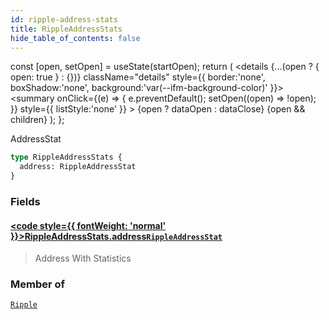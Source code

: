```yaml
---
id: ripple-address-stats
title: RippleAddressStats
hide_table_of_contents: false
---
```







  const [open, setOpen] = useState(startOpen);
  return (
    <details {...(open ? { open: true } : {})} className="details" style={{ border:'none', boxShadow:'none', background:'var(--ifm-background-color)' }}>
      <summary
        onClick={(e) => {
          e.preventDefault();
          setOpen((open) => !open);
        }}
        style={{ listStyle:'none' }}
      >
      {open ? dataOpen : dataClose}
      </summary>
      {open && children}
    </details>
  );
};








AddressStat


```graphql
type RippleAddressStats {
  address: RippleAddressStat
}
```




### Fields

#### [<code style={{ fontWeight: 'normal' }}>RippleAddressStats.<b>address</b></code>](#)<Bullet />[`RippleAddressStat`](/docs/v1/graphql-reference/objects/ripple-address-stat) <Badge class="badge badge--secondary" text="object"/> 
> 
> 
> Address With Statistics
> 



### Member of

[`Ripple`](/docs/v1/graphql-reference/objects/ripple)  <Badge class="secondary" text="object"/>


